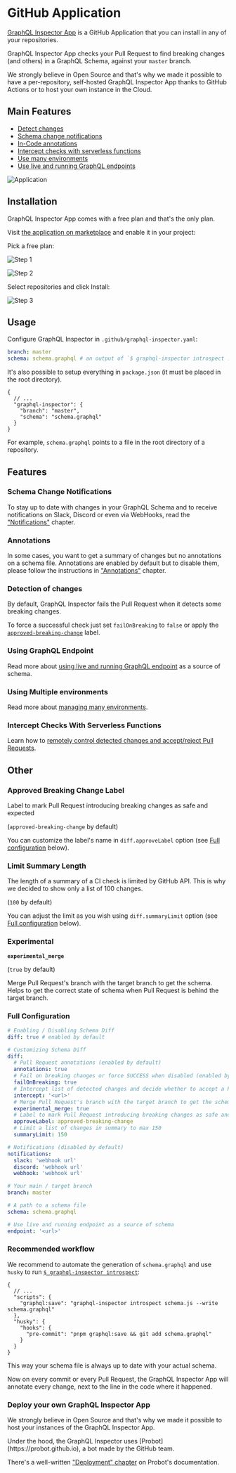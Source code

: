 
# GitHub Application

[GraphQL Inspector App](https://github.com/apps/graphql-inspector) is a GitHub Application that you
can install in any of your repositories.

GraphQL Inspector App checks your Pull Request to find breaking changes (and others) in a GraphQL
Schema, against your `master` branch.

We strongly believe in Open Source and that's why we made it possible to have a per-repository,
self-hosted GraphQL Inspector App thanks to GitHub Actions or to host your own instance in the
Cloud.

## Main Features

- [Detect changes](#detection-of-changes)
- [Schema change notifications](#schema-change-notifications)
- [In-Code annotations](#annotations)
- [Intercept checks with serverless functions](../recipes/intercept)
- [Use many environments](../recipes/environments)
- [Use live and running GraphQL endpoints](../recipes/endpoints)

![Application](/assets/img/github/app-action.jpg)

## Installation

GraphQL Inspector App comes with a free plan and that's the only plan.

Visit [the application on marketplace](https://github.com/marketplace/graphql-inspector) and enable
it in your project:

Pick a free plan:

![Step 1](/assets/img/github/app-setup-plan.jpg)

![Step 2](/assets/img/github/app-install.jpg)

Select repositories and click Install:

![Step 3](/assets/img/github/app-repositories.jpg)

## Usage

Configure GraphQL Inspector in `.github/graphql-inspector.yaml`:

```yaml
branch: master
schema: schema.graphql # an output of `$ graphql-inspector introspect ...`
```

It's also possible to setup everything in `package.json` (it must be placed in the root directory).

```jsonc
{
  // ...
  "graphql-inspector": {
    "branch": "master",
    "schema": "schema.graphql"
  }
}
```

For example, `schema.graphql` points to a file in the root directory of a repository.

## Features

### Schema Change Notifications

To stay up to date with changes in your GraphQL Schema and to receive notifications on Slack,
Discord or even via WebHooks, read the ["Notifications"](../essentials/notifications) chapter.

### Annotations

In some cases, you want to get a summary of changes but no annotations on a schema file. Annotations
are enabled by default but to disable them, please follow the instructions in
["Annotations"](../recipes/annotations) chapter.

### Detection of changes

By default, GraphQL Inspector fails the Pull Request when it detects some breaking changes.

To force a successful check just set `failOnBreaking` to `false` or apply the
[`approved-breaking-change`](#approved-breaking-change-label) label.

### Using GraphQL Endpoint

Read more about [using live and running GraphQL endpoint](../recipes/endpoints) as a source of
schema.

### Using Multiple environments

Read more about [managing many environments](../recipes/environments).

### Intercept Checks With Serverless Functions

Learn how to
[remotely control detected changes and accept/reject Pull Requests](../recipes/intercept).

## Other

### Approved Breaking Change Label

Label to mark Pull Request introducing breaking changes as safe and expected

(`approved-breaking-change` by default)

You can customize the label's name in `diff.approveLabel` option (see
[Full configuration](#full-configuration) below).

### Limit Summary Length

The length of a summary of a CI check is limited by GitHub API. This is why we decided to show only
a list of 100 changes.

(`100` by default)

You can adjust the limit as you wish using `diff.summaryLimit` option (see
[Full configuration](#full-configuration) below).

### Experimental

**`experimental_merge`**

(`true` by default)

Merge Pull Request's branch with the target branch to get the schema. Helps to get the correct state
of schema when Pull Request is behind the target branch.

### Full Configuration

```yaml
# Enabling / Disabling Schema Diff
diff: true # enabled by default

# Customizing Schema Diff
diff:
  # Pull Request annotations (enabled by default)
  annotations: true
  # Fail on breaking changes or force SUCCESS when disabled (enabled by default)
  failOnBreaking: true
  # Intercept list of detected changes and decide whether to accept a Pull Request
  intercept: '<url>'
  # Merge Pull Request's branch with the target branch to get the schema (enabled by default)
  experimental_merge: true
  # Label to mark Pull Request introducing breaking changes as safe and expected ('approved-breaking-change' by default)
  approveLabel: approved-breaking-change
  # Limit a list of changes in summary to max 150
  summaryLimit: 150

# Notifications (disabled by default)
notifications:
  slack: 'webhook url'
  discord: 'webhook url'
  webhook: 'webhook url'

# Your main / target branch
branch: master

# A path to a schema file
schema: schema.graphql

# Use live and running endpoint as a source of schema
endpoint: '<url>'
```

### Recommended workflow

We recommend to automate the generation of `schema.graphql` and use `husky` to run
[`$ graphql-inspector introspect`](../essentials/introspect):

```jsonc
{
  // ...
  "scripts": {
    "graphql:save": "graphql-inspector introspect schema.js --write schema.graphql"
  },
  "husky": {
    "hooks": {
      "pre-commit": "pnpm graphql:save && git add schema.graphql"
    }
  }
}
```

This way your schema file is always up to date with your actual schema.

Now on every commit or every Pull Request, the GraphQL Inspector App will annotate every change,
next to the line in the code where it happened.

### Deploy your own GraphQL Inspector App

We strongly believe in Open Source and that's why we made it possible to host your instances of the
GraphQL Inspector App.

<Callout>
  Under the hood, the GraphQL Inspector uses [Probot](https://probot.github.io), a bot made by the
  GitHub team.
</Callout>

There's a well-written ["Deployment" chapter](https://probot.github.io/docs/deployment) on Probot's
documentation.

